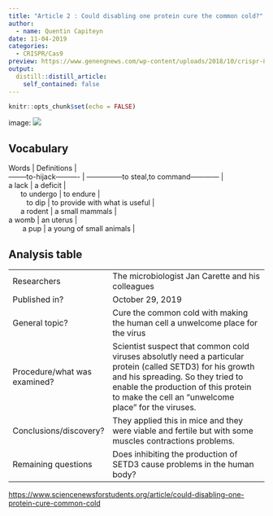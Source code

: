 ```yaml
---
title: "Article 2 : Could disabling one protein cure the common cold?"
author:
  - name: Quentin Capiteyn
date: 11-04-2019
categories:
  - CRISPR/Cas9
preview: https://www.genengnews.com/wp-content/uploads/2018/10/crispr-8-3-18.jpg
output:
  distill::distill_article:
    self_contained: false
---
```


```r
knitr::opts_chunk$set(echo = FALSE)
```


image: ![](https://www.genengnews.com/wp-content/uploads/2018/10/crispr-8-3-18.jpg)




## Vocabulary 

| Words | Definitions |
| --------to-hijack---------- | ---------------to steal,to command------------ |
| a lack |      a deficit              |
|       to undergo             |      to endure    |
|          to dip          |     to provide with what is useful     |
|       a rodent           |    a small mammals     |
| a womb | an uterus |
|        a pup            |    a young of small animals     |

## Analysis table 

|                              |                                                                     |
| ---------------------------- | ------------------------------------------------------------------- |
| Researchers                  | The microbiologist Jan Carette and his colleagues                        |
| Published in?                | October 29, 2019                                                       |
| General topic?               | Cure the common cold with making the human cell a unwelcome place for the virus                       |
| Procedure/what was examined? | Scientist suspect that common cold viruses absolutly need a particular protein (called SETD3) for his growth and his spreading. So they tried to enable the production of this protein to make the cell an "unwelcome place" for the viruses.  |
| Conclusions/discovery?       |     They applied this in mice and they were viable and fertile but with some muscles contractions problems.    |
| Remaining questions | Does inhibiting the production of SETD3 cause problems in the human body? |



<https://www.sciencenewsforstudents.org/article/could-disabling-one-protein-cure-common-cold>

